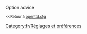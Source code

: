 {{fr/Amorce}}
Option advice

<small><<Retour à [[Main/fr/Openttd.cfg|openttd.cfg]]</small>
[[Category:fr/Réglages et préférences]]